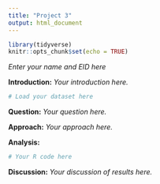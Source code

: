 ```yaml
---
title: "Project 3"
output: html_document
---
```


```r
library(tidyverse)
knitr::opts_chunk$set(echo = TRUE)
```

*Enter your name and EID here*

**Introduction:** *Your introduction here.*

```r
# Load your dataset here
```

**Question:** *Your question here.*

**Approach:** *Your approach here.*

**Analysis:**

```r
# Your R code here
```

**Discussion:** *Your discussion of results here.*


